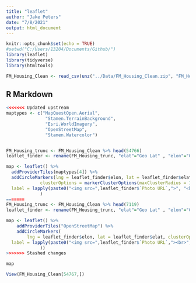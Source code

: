 ```yaml
---
title: "leaflet"
author: "Jake Peters"
date: "7/8/2021"
output: html_document
---
```


```r
knitr::opts_chunk$set(echo = TRUE)
#setwd("C:/Users/13204/Documents/Github/")
library(leaflet)
library(tidyverse)
library(htmltools)
```
```r
FM_Housing_Clean <- read_csv(unz("../Data/FM_Housing_Clean.zip", "FM_Housing_Clean.csv"))

```

## R Markdown


```r
<<<<<<< Updated upstream
maptypes <- c("MapQuestOpen.Aerial",
               "Stamen.TerrainBackground",
               "Esri.WorldImagery",
               "OpenStreetMap",
               "Stamen.Watercolor")


FM_Housing_trunc <- FM_Housing_Clean %>% head(54766)
leaflet_finder <- rename(FM_Housing_trunc, "elat"="Geo Lat" , "elon"="Geo Lon")

map <- leaflet() %>%
  addProviderTiles(maptypes[4]) %>%
  addCircleMarkers(lng = leaflet_finder$elon, lat = leaflet_finder$elat,
             clusterOptions = markerClusterOptions(maxClusterRadius = 100, disableClusteringAtZoom = 16, spiderfyOnMaxZoom = FALSE), radius = 5, 
  label = lapply(paste0("<img src=",leaflet_finder$`Photo URL`,">", "<br>", "$ ",leaflet_finder$`Sold Price` , "<br>",leaflet_finder$`Street Address`, "<br>"), HTML), labelOptions = labelOptions(style=list("text-align" ="center"))
             )
=======
FM_Housing_trunc <- FM_Housing_Clean %>% head(7119)
leaflet_finder <- rename(FM_Housing_trunc, "elat"="Geo Lat" , "elon"="Geo Lon")

map <- leaflet() %>% 
	addProviderTiles("OpenStreetMap") %>% 
	addCircleMarkers(
		lng = leaflet_finder$elon, lat = leaflet_finder$elat, clusterOptions = markerClusterOptions(radius = 1, 
  label = lapply(paste0("<img src=",leaflet_finder$`Photo URL`,"><br>",leaflet_finder$`Sold Price` ,"<br>",leaflet_finder$`Street Address`), HTML), labelOptions=labelOptions(style=list("text-align"="center"))
             ))
>>>>>>> Stashed changes

map

```

```r
View(FM_Housing_Clean[54767,])
```


